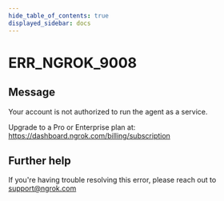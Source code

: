 ```yaml
---
hide_table_of_contents: true
displayed_sidebar: docs
---
```



# ERR_NGROK_9008

## Message

Your account is not authorized to run the agent as a service.

Upgrade to a Pro or Enterprise plan at: https://dashboard.ngrok.com/billing/subscription

<ErrorDetails error="err_ngrok_9008" />

## Further help

If you're having trouble resolving this error, please reach out to [support@ngrok.com](mailto:support@ngrok.com?subject=Help%20with%20ERR_NGROK_9008)

